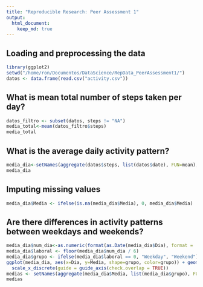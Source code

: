 ```yaml
---
title: "Reproducible Research: Peer Assessment 1"
output: 
  html_document:
    keep_md: true
---
```


## Loading and preprocessing the data

```r
library(ggplot2)
setwd("/home/ron/Documentos/DataScience/RepData_PeerAssessment1/")
datos <- data.frame(read.csv("activity.csv"))
```

## What is mean total number of steps taken per day?

```r
datos_filtro <- subset(datos, steps != "NA")
media_total<-mean(datos_filtro$steps)
media_total
```

## What is the average daily activity pattern?

```r
media_dia<-setNames(aggregate(datos$steps, list(datos$date), FUN=mean),c("Dia", "Media"))
media_dia
```

## Imputing missing values

```r
media_dia$Media <- ifelse(is.na(media_dia$Media), 0, media_dia$Media)
```

## Are there differences in activity patterns between weekdays and weekends?
```r
media_dia$num_dia<-as.numeric(format(as.Date(media_dia$Dia), format = '%u'))
media_dia$laboral <- floor(media_dia$num_dia / 6)
media_dia$grupo <- ifelse(media_dia$laboral == 0, "Weekday", "Weekend")
ggplot(media_dia, aes(x=Dia, y=Media, shape=grupo, color=grupo)) + geom_point()+
  scale_x_discrete(guide = guide_axis(check.overlap = TRUE))
medias <- setNames(aggregate(media_dia$Media, list(media_dia$grupo), FUN=mean), c("Type", "Mean"))
medias
```